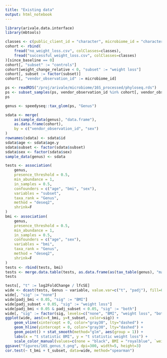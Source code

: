 ```yaml
---
title: "Existing data"
output: html_notebook
---
```



```r
library(arivale.data.interface)
library(mbtools)
```

```r
classes <- c(public_client_id = "character", microbiome_id = "character")
cohort <- rbind(
    fread("no_weight_loss.csv", colClasses=classes),
    fread("successful_weight_loss.csv", colClasses=classes)
)[since_baseline == 0]
cohort[, "subset" := "controls"]
cohort[weight_change_relative < 0, "subset" := "weight loss"]
cohort[, subset := factor(subset)]
cohort[, "vendor_observation_id" := microbiome_id]
```

```r
ps <- readRDS("/proj/arivale/microbiome/16S_processed/phyloseq.rds")
ps <- subset_samples(ps, vendor_observation_id %in% cohort[, vendor_observation_id])
ps
```

```r
genus <- speedyseq::tax_glom(ps, "Genus")

sdata <- merge(
    as(sample_data(genus), "data.frame"),
    as.data.frame(cohort),
    by = c("vendor_observation_id", "sex")
)
rownames(sdata) <- sdata$id
sdata$age <- sdata$age.y
sdata$subset <- factor(sdata$subset)
sdata$sex <- factor(sdata$sex)
sample_data(genus) <- sdata
```

```r
tests <- association(
    genus, 
    presence_threshold = 0.5,
    min_abundance = 1,
    in_samples = 0.5,
    confounders = c("age", "bmi", "sex"),
    variables = "subset",
    taxa_rank = "Genus",
    method = "deseq2",
    shrink=F
)
bmi <- association(
    genus, 
    presence_threshold = 0.5,
    min_abundance = 1,
    in_samples = 0.5,
    confounders = c("age", "sex"),
    variables = "bmi",
    taxa_rank = "Genus",
    method = "deseq2",
    shrink=F
)
tests <- rbind(tests, bmi)
tests <- merge.data.table(tests, as.data.frame(as(tax_table(genus), "matrix")), on="Genus")
tests
```

```r
tests[, "t" := log2FoldChange / lfcSE]
wide <- dcast(tests, Genus ~ variable, value.var=c("t", "padj"), fill=0)
wide[, "sig" := "none"]
wide[padj_bmi < 0.05, "sig" := "BMI"]
wide[padj_subset < 0.05, "sig" := "weight loss"]
wide[padj_bmi < 0.05 & padj_subset < 0.05, "sig" := "both"]
wide[, "sig" := factor(sig, levels=c("none", "BMI", "weight loss", "both"))]
ggplot(wide, aes(x=t_bmi, y=t_subset, color=sig)) +
    geom_vline(xintercept = 0, color="gray30", lty="dashed") +
    geom_hline(yintercept = 0, color="gray30", lty="dashed") +
    geom_point() + stat_smooth(method="glm", aes(group = 1)) +
    labs(x = "t statistic BMI", y = "t statistic weight loss") +
    scale_color_manual(values=c(none = "black", BMI = "royalblue", `weight loss`="orange", both = "red"))
ggsave("figures/16S_genus_t.png", dpi=300, width=5, height=3)
cor.test(~ t_bmi + t_subset, data=wide, method="spearman")
```